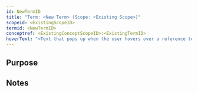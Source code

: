 ```yaml
---
id: NewTermID
title: "Term: <New Term> (Scope: <Existing Scope>)"
scopeid: <ExistingScopeID>
termid: <NewTermID>
conceptref: <ExistingConceptScopeID>:<ExistingTermID>
hoverText: "<Text that pops up when the user hovers over a reference to this term>"
---
```

<!--A Term is a word or phrase that is used in at least one scope (context and/or for specific purposes) to refer to some concept.
Please fill in the placeholders in this file as follows:
- `<ExistingScopeID>`: machine readable text that identifies the scope in which this term is defined;
- `<Existing Scope>`: human readable text that identifies the scope in which this term is defined;
- `<NewTermID>`: machine readable text that identifies this term within <ExistingScopeID>;
- `<New Term>`: human readable text that identifies this term within <Existing Scope>;
- `<ExistingConceptScopeID>`: identifier of the scope in which the concept, to which the new term will refer, is known;
- `<ExistingTermID>`: machine readable identifier that identifies a concept within <ExistingConceptScopeID>
-->

## Purpose
<!--State the purpose(s) for which it is necessary (or at least: desirable) to define <New Term>.-->

## Notes
<!--Usually, the meaning of a term will not be _exactly_ the same as that of the concept to which it refers. Often, there are slight differences in meaning, or the term may emphasize specific characteristics of the concept, so as to accommodate specific needs of the scope in which it is defined. Please describe such deviations/emphasized characteristics in this section, and which needs that helps accommodate.-->

<!--
---
## Footnotes

[//]: # This (optional) section contains any footnotes that may have been specified in the text above.

[^1]: the text for footnote [^1] goes here.

-->